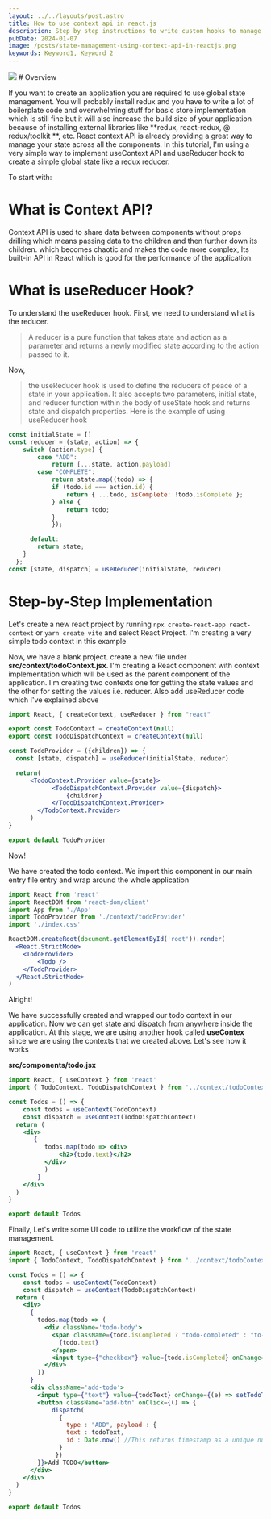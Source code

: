 ```yaml
---
layout: ../../layouts/post.astro
title: How to use context api in react.js
description: Step by step instructions to write custom hooks to manage global state of react application using context api
pubDate: 2024-01-07
image: /posts/state-management-using-context-api-in-reactjs.png
keywords: Keyword1, Keyword 2
---
```


<img src={frontmatter.image}/>
# Overview

If you want to create an application you are required to use global state management. You will probably install redux and you have to write a lot of boilerplate code and overwhelming stuff for basic store implementation which is still fine but it will also increase the build size of your application because of installing external libraries like **redux, react-redux, @ redux/toolkit **, etc. React context API is already providing a great way to manage your state across all the components. In this tutorial, I'm using a very simple way to implement useContext API and useReducer hook to create a simple global state like a redux reducer.

To start with:

# What is Context API?

Context API is used to share data between components without props drilling which means passing data to the children and then further down its children. which becomes chaotic and makes the code more complex, Its built-in API in React which is good for the performance of the application.

# What is useReducer Hook?

To understand the useReducer hook. First, we need to understand what is the reducer.

> A reducer is a pure function that takes state and action as a parameter and returns a newly modified state according to the action passed to it.
> 

Now,

> the useReducer hook is used to define the reducers of peace of a state in your application. It also accepts two parameters, initial state, and reducer function within the body of useState hook and returns state and dispatch properties. Here is the example of using useReducer hook
> 

```jsx
const initialState = []
const reducer = (state, action) => {
    switch (action.type) {
        case "ADD":
            return [...state, action.payload]
        case "COMPLETE":
            return state.map((todo) => {
            if (todo.id === action.id) {
                return { ...todo, isComplete: !todo.isComplete };
            } else {
                return todo;
            }
            });

      default:
        return state;
    }
  };
const [state, dispatch] = useReducer(initialState, reducer)
```

# Step-by-Step Implementation

Let's create a new react project by running `npx create-react-app react-context` or `yarn create vite` and select React Project. I'm creating a very simple todo context in this example

Now, we have a blank project. create a new file under **src/context/todoContext.jsx**. I'm creating a React component with context implementation which will be used as the parent component of the application. I'm creating two contexts one for getting the state values and the other for setting the values i.e. reducer. Also add useReducer code which I've explained above

```jsx
import React, { createContext, useReducer } from "react"

export const TodoContext = createContext(null)
export const TodoDispatchContext = createContext(null)

const TodoProvider = ({children}) => {
  const [state, dispatch] = useReducer(initialState, reducer)

  return(
      <TodoContext.Provider value={state}>
            <TodoDispatchContext.Provider value={dispatch}>
                {children}
            </TodoDispatchContext.Provider>
        </TodoContext.Provider>
      )
}

export default TodoProvider
```

Now!

We have created the todo context. We import this component in our main entry file entry and wrap around the whole application

```jsx
import React from 'react'
import ReactDOM from 'react-dom/client'
import App from './App'
import TodoProvider from './context/todoProvider'
import './index.css'

ReactDOM.createRoot(document.getElementById('root')).render(
  <React.StrictMode>
    <TodoProvider>
        <Todo />
    </TodoProvider>
  </React.StrictMode>
)
```

Alright!

We have successfully created and wrapped our todo context in our application. Now we can get state and dispatch from anywhere inside the application. At this stage, we are using another hook called **useContex** since we are using the contexts that we created above. Let's see how it works

**src/components/todo.jsx**

```jsx
import React, { useContext } from 'react'
import { TodoContext, TodoDispatchContext } from '../context/todoContext'

const Todos = () => {
    const todos = useContext(TodoContext)
    const dispatch = useContext(TodoDispatchContext)
  return (
    <div>
       {
          todos.map(todo => <div>
              <h2>{todo.text}</h2>
          </div>
          )
        }
    </div>
  )
}

export default Todos
```

Finally, Let's write some UI code to utilize the workflow of the state management.

```jsx
import React, { useContext } from 'react'
import { TodoContext, TodoDispatchContext } from '../context/todoContext'

const Todos = () => {
    const todos = useContext(TodoContext)
    const dispatch = useContext(TodoDispatchContext)
  return (
    <div>
      {
        todos.map(todo => (
          <div className='todo-body'>
            <span className={todo.isCompleted ? "todo-completed" : "to-uncompleted"}>
              {todo.text}
            </span>
            <input type={"checkbox"} value={todo.isCompleted} onChange={(e) => dispatch({type : "COMPLETE", id : todo.id})} />
          </div>
        ))
      }
      <div className='add-todo'>
        <input type={"text"} value={todoText} onChange={(e) => setTodoText(e.target.value)} />
        <button className='add-btn' onClick={() => {
            dispatch(
              {
                type : "ADD", payload : {
                text : todoText,
                id : Date.now() //This returns timestamp as a unique number and I'm using this as id
              }
             })
        }}>Add TODO</button>
      </div>
    </div>
  )
}

export default Todos
```